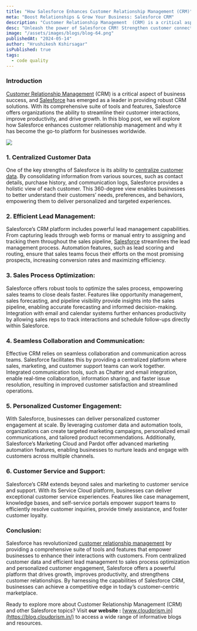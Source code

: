 ```yaml
---
title: "How Salesforce Enhances Customer Relationship Management (CRM)"
meta: "Boost Relationships & Grow Your Business: Salesforce CRM"
description: "Customer Relationship Management  (CRM) is a critical aspect of business success, and Salesforce has emerged as a leader in providing robust CRM solutions. With its comprehensive suite of tools and features, Salesforce offers organizations the ability to streamline their customer interactions, improve productivity, and drive growth."
desc: "Unleash the power of Salesforce CRM! Strengthen customer connections, streamline processes, and boost sales with the #1 CRM."
image: "/assets/images/blogs/blog-64.png"
publishedAt: "2024-05-14"
author: "Hrushikesh Kshirsagar"
isPublished: true
tags:
  - code quality
---
```


### Introduction

[Customer Relationship Management](https://cloudprism.in/salesforce-consultation) (CRM) is a critical aspect of business success, and [Salesforce](https://www.salesforce.com/in/) has emerged as a leader in providing robust CRM solutions. With its comprehensive suite of tools and features, Salesforce offers organizations the ability to streamline their customer interactions, improve productivity, and drive growth. In this blog post, we will explore how Salesforce enhances customer relationship management and why it has become the go-to platform for businesses worldwide.

<Image src="/assets/images/blogs/blog-65.png" />

### 1. Centralized Customer Data

One of the key strengths of Salesforce is its ability to [centralize customer data](https://cloudprism.in/salesforce-consultation). By consolidating information from various sources, such as contact details, purchase history, and communication logs, Salesforce provides a holistic view of each customer. This 360-degree view enables businesses to better understand their customers’ needs, preferences, and behaviors, empowering them to deliver personalized and targeted experiences.

### 2. Efficient Lead Management:

Salesforce’s CRM platform includes powerful lead management capabilities. From capturing leads through web forms or manual entry to assigning and tracking them throughout the sales pipeline, [Salesforce](https://www.salesforce.com/in/) streamlines the lead management process. Automation features, such as lead scoring and routing, ensure that sales teams focus their efforts on the most promising prospects, increasing conversion rates and maximizing efficiency.

### 3. Sales Process Optimization:

Salesforce offers robust tools to optimize the sales process, empowering sales teams to close deals faster. Features like opportunity management, sales forecasting, and pipeline visibility provide insights into the sales pipeline, enabling accurate forecasting and informed decision-making. Integration with email and calendar systems further enhances productivity by allowing sales reps to track interactions and schedule follow-ups directly within Salesforce.

### 4. Seamless Collaboration and Communication:

Effective CRM relies on seamless collaboration and communication across teams. Salesforce facilitates this by providing a centralized platform where sales, marketing, and customer support teams can work together. Integrated communication tools, such as Chatter and email integration, enable real-time collaboration, information sharing, and faster issue resolution, resulting in improved customer satisfaction and streamlined operations.

### 5. Personalized Customer Engagement:

With Salesforce, businesses can deliver personalized customer engagement at scale. By leveraging customer data and automation tools, organizations can create targeted marketing campaigns, personalized email communications, and tailored product recommendations. Additionally, Salesforce’s Marketing Cloud and Pardot offer advanced marketing automation features, enabling businesses to nurture leads and engage with customers across multiple channels.

### 6. Customer Service and Support:

Salesforce’s CRM extends beyond sales and marketing to customer service and support. With its Service Cloud platform, businesses can deliver exceptional customer service experiences. Features like case management, knowledge bases, and self-service portals empower support teams to efficiently resolve customer inquiries, provide timely assistance, and foster customer loyalty.

### Conclusion:

Salesforce has revolutionized [customer relationship management](https://cloudprism.in/) by providing a comprehensive suite of tools and features that empower businesses to enhance their interactions with customers. From centralized customer data and efficient lead management to sales process optimization and personalized customer engagement, Salesforce offers a powerful platform that drives growth, improves productivity, and strengthens customer relationships. By harnessing the capabilities of Salesforce CRM, businesses can achieve a competitive edge in today’s customer-centric marketplace.

Ready to explore more about Customer Relationship Management (CRM) and other Salesforce topics? Visit **our website :** [www.cloudprism.in](https://blog.cloudprism.in/) to access a wide range of informative blogs and resources.
